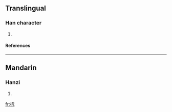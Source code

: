 ==Translingual==
===Han character===
{{Han char|rn=64|rad=手|as=05|sn=8|four=5001<sub>2</sub>|canj=手十竹山 (QJHU)}}
# {{defn|Han|sort=手05}}
====References====
{{Han ref|kx=0423.020|dkj=11911|dj=0771.010|hdz=31858.050|uh=62AD|ud=25261|bh=CCB3|bd=52403}}
----
==Mandarin==
===Hanzi===
{{cmn-hanzi|pin=[[yǎo]] (yao3)|wg=yao<sup>3</sup>}}
# {{defn|Mandarin}}

[[fr:抭]]